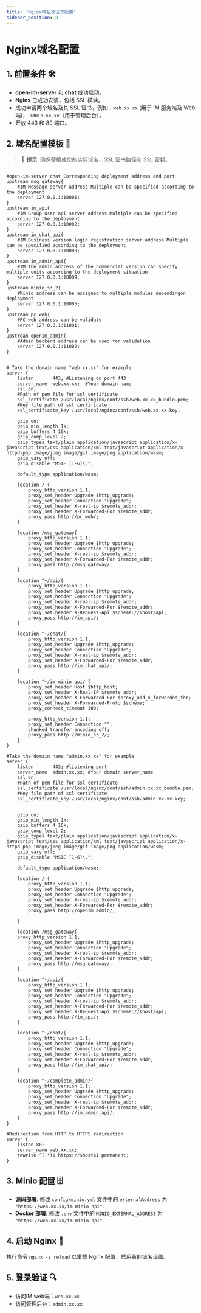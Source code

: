 ```yaml
---
title: 'Nginx域名及证书配置'
sidebar_position: 8
---
```




# Nginx域名配置

## 1. 前置条件 🛠️

- **open-im-server** 和 **chat** 成功启动。
- **Nginx** 已成功安装，包括 SSL 模块。
- 成功申请两个域名及其 SSL 证书，例如：`web.xx.xx` (用于 IM 服务端及 Web 端)， `admin.xx.xx`（用于管理后台）。
- 开放 443 和 80 端口。

## 2. 域名配置模板 📝

> 🚀 **提示**: 确保替换成您的实际域名、SSL 证书路径和 SSL 密钥。

```nginx

#open-im-server chat Corresponding deployment address and port
upstream msg_gateway{
    #IM Message server address Multiple can be specified according to the deployment
    server 127.0.0.1:10001;
}
upstream im_api{
    #IM Group user api server address Multiple can be specified according to the deployment
    server 127.0.0.1:10002;
}
upstream im_chat_api{
    #IM Business version login registration server address Multiple can be specified according to the deployment
    server 127.0.0.1:10008;
}
upstream im_admin_api{
    #IM The admin address of the commercial version can specify multiple units according to the deployment situation
    server 127.0.0.1:10009;
}
upstream minio_s3_2{
    #Minio address can be assigned to multiple modules dependingon deployment
    server 127.0.0.1:10005;
}
upstream pc_web{
    #PC web address can be validate
    server 127.0.0.1:11001;
}
upstream openim_admin{
    #Admin backend address can be used for validation
    server 127.0.0.1:11002;
}


# Take the domain name "web.xx.xx" for example
server {
    listen       443; #Listening on port 443
    server_name  web.xx.xx;  #Your domain name
    ssl on;
    #Path of pem file for ssl certificate
    ssl_certificate /usr/local/nginx/conf/ssh/web.xx.xx_bundle.pem;
    #Key file path of ssl certificate
    ssl_certificate_key /usr/local/nginx/conf/ssh/web.xx.xx.key;

    gzip on;
    gzip_min_length 1k;
    gzip_buffers 4 16k;
    gzip_comp_level 2;
    gzip_types text/plain application/javascript application/x-javascript text/css application/xml text/javascript application/x-httpd-php image/jpeg image/gif image/png application/wasm;
    gzip_vary off;
    gzip_disable "MSIE [1-6]\.";

    default_type application/wasm;

    location / {
        proxy_http_version 1.1;
        proxy_set_header Upgrade $http_upgrade;
        proxy_set_header Connection "Upgrade";
        proxy_set_header X-real-ip $remote_addr;
        proxy_set_header X-Forwarded-For $remote_addr;
        proxy_pass http://pc_web/;
    }

    location /msg_gateway{
        proxy_http_version 1.1;
        proxy_set_header Upgrade $http_upgrade;
        proxy_set_header Connection "Upgrade";
        proxy_set_header X-real-ip $remote_addr;
        proxy_set_header X-Forwarded-For $remote_addr;
        proxy_pass http://msg_gateway/;
    }

    location ^~/api/{
        proxy_http_version 1.1;
        proxy_set_header Upgrade $http_upgrade;
        proxy_set_header Connection "Upgrade";
        proxy_set_header X-real-ip $remote_addr;
        proxy_set_header X-Forwarded-For $remote_addr;
        proxy_set_header X-Request-Api $scheme://$host/api;
        proxy_pass http://im_api/;
    }

    location ^~/chat/{
        proxy_http_version 1.1;
        proxy_set_header Upgrade $http_upgrade;
        proxy_set_header Connection "Upgrade";
        proxy_set_header X-real-ip $remote_addr;
        proxy_set_header X-Forwarded-For $remote_addr;
        proxy_pass http://im_chat_api/;
    }

    location ^~/im-minio-api/ {
        proxy_set_header Host $http_host;
        proxy_set_header X-Real-IP $remote_addr;
        proxy_set_header X-Forwarded-For $proxy_add_x_forwarded_for;
        proxy_set_header X-Forwarded-Proto $scheme;
        proxy_connect_timeout 300;

        proxy_http_version 1.1;
        proxy_set_header Connection "";
        chunked_transfer_encoding off;
        proxy_pass http://minio_s3_2/;
    }
}

#Take the domain name "admin.xx.xx" for example
server {
    listen       443; #listening port
    server_name  admin.xx.xx; #Your domain server_name
    ssl on;
    #Path of pem file for ssl certificate
    ssl_certificate /usr/local/nginx/conf/ssh/admin.xx.xx_bundle.pem;
    #Key file path of ssl certificate
    ssl_certificate_key /usr/local/nginx/conf/ssh/admin.xx.xx.key;


    gzip on;
    gzip_min_length 1k;
    gzip_buffers 4 16k;
    gzip_comp_level 2;
    gzip_types text/plain application/javascript application/x-javascript text/css application/xml text/javascript application/x-httpd-php image/jpeg image/gif image/png application/wasm;
    gzip_vary off;
    gzip_disable "MSIE [1-6]\.";

    default_type application/wasm;

    location / {
        proxy_http_version 1.1;
        proxy_set_header Upgrade $http_upgrade;
        proxy_set_header Connection "Upgrade";
        proxy_set_header X-real-ip $remote_addr;
        proxy_set_header X-Forwarded-For $remote_addr;
        proxy_pass http://openim_admin/;

    }

    location /msg_gateway{
    proxy_http_version 1.1;
        proxy_set_header Upgrade $http_upgrade;
        proxy_set_header Connection "Upgrade";
        proxy_set_header X-real-ip $remote_addr;
        proxy_set_header X-Forwarded-For $remote_addr;
        proxy_pass http://msg_gateway/;
    }

    location ^~/api/{
        proxy_http_version 1.1;
        proxy_set_header Upgrade $http_upgrade;
        proxy_set_header Connection "Upgrade";
        proxy_set_header X-real-ip $remote_addr;
        proxy_set_header X-Forwarded-For $remote_addr;
        proxy_set_header X-Request-Api $scheme://$host/api;
        proxy_pass http://im_api/;
    }

    location ^~/chat/{
        proxy_http_version 1.1;
        proxy_set_header Upgrade $http_upgrade;
        proxy_set_header Connection "Upgrade";
        proxy_set_header X-real-ip $remote_addr;
        proxy_set_header X-Forwarded-For $remote_addr;
        proxy_pass http://im_chat_api/;
    }

    location ^~/complete_admin/{
        proxy_http_version 1.1;
        proxy_set_header Upgrade $http_upgrade;
        proxy_set_header Connection "Upgrade";
        proxy_set_header X-real-ip $remote_addr;
        proxy_set_header X-Forwarded-For $remote_addr;
        proxy_pass http://im_admin_api/;
    }
}

#Redirection from HTTP to HTTPS redirection
server {
    listen 80;
    server_name web.xx.xx;
    rewrite ^(.*)$ https://$host$1 permanent;
}
```

## 3. Minio 配置 🗄️

- **源码部署**: 修改 `config/minio.yml` 文件中的 `externalAddress` 为 `"https://web.xx.xx/im-minio-api"`.
- **Docker 部署**: 修改 `.env` 文件中的 `MINIO_EXTERNAL_ADDRESS` 为 `"https://web.xx.xx/im-minio-api"`.

## 4. 启动 Nginx 🚀

执行命令 `nginx -s reload` 以重载 Nginx 配置，启用新的域名设置。

## 5. 登录验证 🔍

- 访问IM web端：`web.xx.xx`
- 访问管理后台：`admin.xx.xx`

